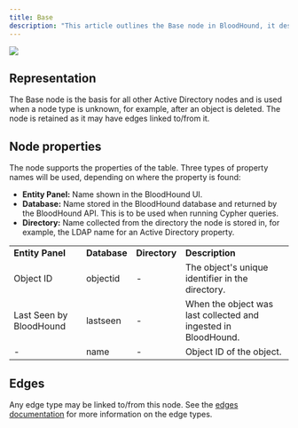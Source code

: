 ```yaml
---
title: Base
description: "This article outlines the Base node in BloodHound, it describes the node's properties and possible incoming/outgoing edges."
---
```


<img noZoom src="/assets/enterprise-AND-community-edition-pill-tag.svg"/> 

## Representation

The Base node is the basis for all other Active Directory nodes and is used when a node type is unknown, for example, after an object is deleted. The node is retained as it may have edges linked to/from it.

## Node properties

The node supports the properties of the table. Three types of property names will be used, depending on where the property is found:

* **Entity Panel:** Name shown in the BloodHound UI.
* **Database:** Name stored in the BloodHound database and returned by the BloodHound API. This is to be used when running Cypher queries.
* **Directory:** Name collected from the directory the node is stored in, for example, the LDAP name for an Active Directory property.

|     |     |     |     |
| --- | --- | --- | --- |
| **Entity Panel** | **Database** | **Directory** | **Description** |
| Object ID | objectid | -   | The object's unique identifier in the directory. |
| Last Seen by BloodHound | lastseen | -   | When the object was last collected and ingested in BloodHound. |
| -   | name | -   | Object ID of the object. |

## Edges

Any edge type may be linked to/from this node. See the [edges documentation](/resources/edges) for more information on the edge types.


